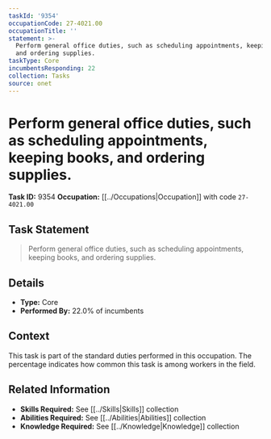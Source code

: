 ```yaml
---
taskId: '9354'
occupationCode: 27-4021.00
occupationTitle: ''
statement: >-
  Perform general office duties, such as scheduling appointments, keeping books,
  and ordering supplies.
taskType: Core
incumbentsResponding: 22
collection: Tasks
source: onet
---
```

# Perform general office duties, such as scheduling appointments, keeping books, and ordering supplies.

**Task ID:** 9354
**Occupation:** [[../Occupations|Occupation]] with code `27-4021.00`

## Task Statement

> Perform general office duties, such as scheduling appointments, keeping books, and ordering supplies.

## Details

- **Type:** Core
- **Performed By:** 22.0% of incumbents

## Context

This task is part of the standard duties performed in this occupation. The percentage indicates how common this task is among workers in the field.

## Related Information

- **Skills Required:** See [[../Skills|Skills]] collection
- **Abilities Required:** See [[../Abilities|Abilities]] collection
- **Knowledge Required:** See [[../Knowledge|Knowledge]] collection
